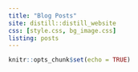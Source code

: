 ```yaml
---
title: "Blog Posts"
site: distill::distill_website
css: [style.css, bg_image.css]
listing: posts
---
```


```r
knitr::opts_chunk$set(echo = TRUE)
```
